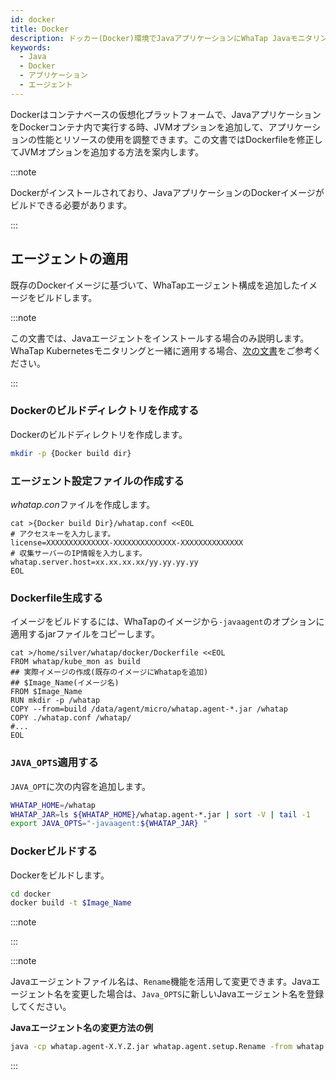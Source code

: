 ```yaml
---
id: docker
title: Docker
description: ドッカー(Docker)環境でJavaアプリケーションにWhaTap Javaモニタリングエージェントを適用する手順を案内します。ユーザーは、既存のDockerのイメージにWhaTap Javaエージェント設定を追加して新しいイメージをビルドする手順、whatap.confファイルの作成、Dockerfileの作成、JAVA_OPTの修正方法などを確認できます。また、Java 17以降のバージョンで必要な追加JVMオプションと様々なJavaバージョンによるヒープ・ヒストグラムの照会設定方法も案内します。
keywords:
  - Java
  - Docker
  - アプリケーション
  - エージェント
---
```


Dockerはコンテナベースの仮想化プラットフォームで、JavaアプリケーションをDockerコンテナ内で実行する時、JVMオプションを追加して、アプリケーションの性能とリソースの使用を調整できます。この文書ではDockerfileを修正してJVMオプションを追加する方法を案内します。

:::note

Dockerがインストールされており、JavaアプリケーションのDockerイメージがビルドできる必要があります。

:::

## エージェントの適用

既存のDockerイメージに基づいて、WhaTapエージェント構成を追加したイメージをビルドします。

:::note

この文書では、Javaエージェントをインストールする場合のみ説明します。WhaTap Kubernetesモニタリングと一緒に適用する場合、[次の文書](../../kubernetes/install-docker-java)をご参考ください。

:::

### Dockerのビルドディレクトリを作成する

Dockerのビルドディレクトリを作成します。

```bash
mkdir -p {Docker build dir}
```

### エージェント設定ファイルの作成する

*whatap.con*ファイルを作成します。

```docker {3,5} showLineNumbers
cat >{Docker build Dir}/whatap.conf <<EOL
# アクセスキーを入力します。
license=XXXXXXXXXXXXXX-XXXXXXXXXXXXXX-XXXXXXXXXXXXXX 
# 収集サーバーのIP情報を入力します。
whatap.server.host=xx.xx.xx.xx/yy.yy.yy.yy 
EOL
```

### Dockerfile生成する

イメージをビルドするには、WhaTapのイメージから`-javaagent`のオプションに適用するjarファイルをコピーします。

```docker
cat >/home/silver/whatap/docker/Dockerfile <<EOL
FROM whatap/kube_mon as build
## 実際イメージの作成(既存のイメージにWhatapを追加)
## $Image_Name(イメージ名)
FROM $Image_Name
RUN mkdir -p /whatap
COPY --from=build /data/agent/micro/whatap.agent-*.jar /whatap
COPY ./whatap.conf /whatap/
#...
EOL
```

### `JAVA_OPTS`適用する

`JAVA_OPT`に次の内容を追加します。

```bash
WHATAP_HOME=/whatap
WHATAP_JAR=ls ${WHATAP_HOME}/whatap.agent-*.jar | sort -V | tail -1
export JAVA_OPTS="-javaagent:${WHATAP_JAR} "
```

### Dockerビルドする

Dockerをビルドします。

```bash
cd docker
docker build -t $Image_Name
```

:::note


<Java17 />

:::

:::note

Javaエージェントファイル名は、`Rename`機能を活用して変更できます。Javaエージェント名を変更した場合は、`Java_OPTS`に新しいJavaエージェント名を登録してください。

**Javaエージェント名の変更方法の例**

```bash
java -cp whatap.agent-X.Y.Z.jar whatap.agent.setup.Rename -from whatap.agent-X.Y.Z.jar -to whatap.agent.jar
```

:::


<Setheapmemory />


<Nextstep />
